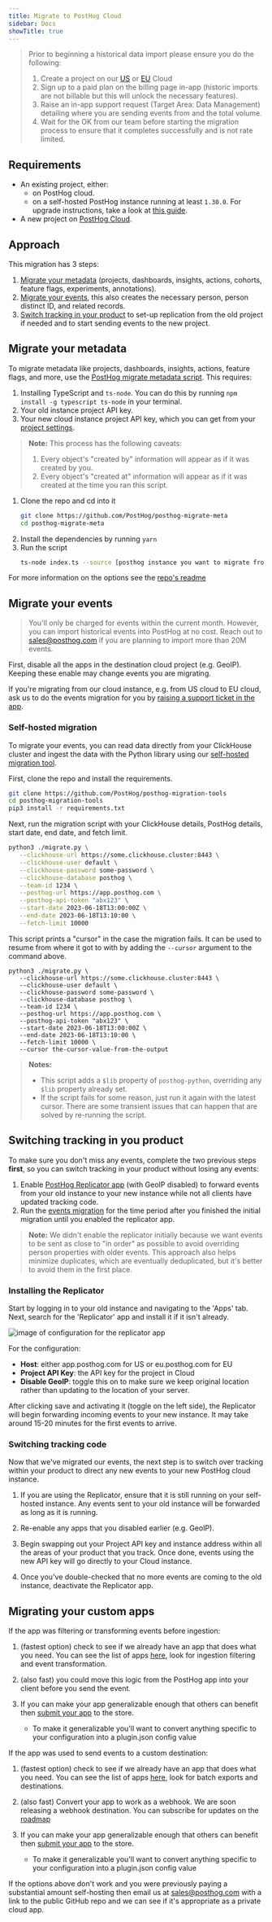 ```yaml
---
title: Migrate to PostHog Cloud
sidebar: Docs
showTitle: true
---
```


> Prior to beginning a historical data import please ensure you do the following:
> 1. Create a project on our [US](https://us.posthog.com/signup) or [EU](https://eu.posthog.com/signup) Cloud
> 2. Sign up to a paid plan on the billing page in-app (historic imports are not billable but this will unlock the necessary features).
> 3. Raise an in-app support request (Target Area: Data Management) detailing where you are sending events from and the total volume.
> 4. Wait for the OK from our team before starting the migration process to ensure that it completes successfully and is not rate limited.

## Requirements

-   An existing project, either:
    - on PostHog cloud.
    - on a self-hosted PostHog instance running at least `1.30.0`. For upgrade instructions, take a look at [this guide](/docs/runbook/upgrading-posthog).
-   A new project on [PostHog Cloud](/docs/getting-started/start-here).

## Approach

This migration has 3 steps:

1. [Migrate your metadata](#migrate-your-metadata) (projects, dashboards, insights, actions, cohorts, feature flags, experiments, annotations).
2. [Migrate your events](#migrate-your-events), this also creates the necessary person, person distinct ID, and related records.
3. [Switch tracking in your product](#switching-tracking-in-you-product) to set-up replication from the old project if needed and to start sending events to the new project.

## Migrate your metadata

To migrate metadata like projects, dashboards, insights, actions, feature flags, and more, use the [PostHog migrate metadata script](https://github.com/PostHog/posthog-migrate-meta). This requires:

1. Installing TypeScript and `ts-node`. You can do this by running `npm install -g typescript ts-node` in your terminal.
2. Your old instance project API key.
3. Your new cloud instance project API key, which you can get from your [project settings](https://app.posthog.com/project/settings). 

> **Note:** This process has the following caveats:
> 1. Every object's "created by" information will appear as if it was created by you.
> 2. Every object's "created at" information will appear as if it was created at the time you ran this script.

1. Clone the repo and cd into it
    ```bash
    git clone https://github.com/PostHog/posthog-migrate-meta
    cd posthog-migrate-meta
    ```
2. Install the dependencies by running `yarn`
3. Run the script
    ```bash
    ts-node index.ts --source [posthog instance you want to migrate from] --sourcekey [personal api key for that instance] --destination [posthog instance you want to migrate to.] --destinationkey [personal api key for destination instance]
    ```

For more information on the options see the [repo's readme](https://github.com/PostHog/posthog-migrate-meta)

## Migrate your events

> You'll only be charged for events within the current month. However, you can import historical events into PostHog at no cost.
> Reach out to sales@posthog.com if you are planning to import more than 20M events.

First, disable all the apps in the destination cloud project (e.g. GeoIP). Keeping these enable may change events you are migrating.

If you're migrating from our cloud instance, e.g. from US cloud to EU cloud, ask us to do the events migration for you by [raising a support ticket in the app](https://app.posthog.com/home#supportModal).

### Self-hosted migration

To migrate your events, you can read data directly from your ClickHouse cluster and ingest the data with the Python library using our [self-hosted migration tool](https://github.com/PostHog/posthog-migration-tools).

First, clone the repo and install the requirements.

```bash
git clone https://github.com/PostHog/posthog-migration-tools
cd posthog-migration-tools
pip3 install -r requirements.txt
```

Next, run the migration script with your ClickHouse details, PostHog details, start date, end date, and fetch limit.

```bash
python3 ./migrate.py \
   --clickhouse-url https://some.clickhouse.cluster:8443 \
   --clickhouse-user default \
   --clickhouse-password some-password \
   --clickhouse-database posthog \
   --team-id 1234 \
   --posthog-url https://app.posthog.com \
   --posthog-api-token "abx123" \
   --start-date 2023-06-18T13:00:00Z \
   --end-date 2023-06-18T13:10:00 \
   --fetch-limit 10000
```

This script prints a "cursor" in the case the migration fails. It can be used to resume from where it got to with by adding the `--cursor` argument to the command above.

```bash:
python3 ./migrate.py \
   --clickhouse-url https://some.clickhouse.cluster:8443 \
   --clickhouse-user default \
   --clickhouse-password some-password \
   --clickhouse-database posthog \
   --team-id 1234 \
   --posthog-url https://app.posthog.com \
   --posthog-api-token "abx123" \
   --start-date 2023-06-18T13:00:00Z \
   --end-date 2023-06-18T13:10:00 \
   --fetch-limit 10000 \
   --cursor the-cursor-value-from-the-output
```

> **Notes:**
> - This script adds a `$lib` property of `posthog-python`, overriding any `$lib` property already set.
> - If the script fails for some reason, just run it again with the latest cursor. There are some transient issues that can happen that are solved by re-running the script.

## Switching tracking in you product

To make sure you don't miss any events, complete the two previous steps **first**, so you can switch tracking in your product without losing any events:

1. Enable [PostHog Replicator app](/docs/apps/replicator) (with GeoIP disabled) to forward events from your old instance to your new instance while not all clients have updated tracking code.
2. Run the [events migration](#migrate-your-events) for the time period after you finished the initial migration until you enabled the replicator app.

> **Note:** We didn't enable the replicator initially because we want events to be sent as close to "in order" as possible to avoid overriding person properties with older events.
This approach also helps minimize duplicates, which are eventually deduplicated, but it's better to avoid them in the first place.

### Installing the Replicator

Start by logging in to your old instance and navigating to the 'Apps' tab. Next, search for the 'Replicator' app and install it if it isn't already.

![image of configuration for the replicator app](../../images/docs/migrate/configure-replicator.png)

For the configuration:
- **Host**: either app.posthog.com for US or eu.posthog.com for EU
- **Project API Key**: the API key for the project in Cloud
- **Disable GeoIP**: toggle this on to make sure we keep original location rather than updating to the location of your server.

After clicking save and activating it (toggle on the left side), the Replicator will begin forwarding incoming events to your new instance. It may take around 15-20 minutes for the first events to arrive.

### Switching tracking code

Now that we've migrated our events, the next step is to switch over tracking within your product to direct any new events to your new PostHog cloud instance.

1. If you are using the Replicator, ensure that it is still running on your self-hosted instance. Any events sent to your old instance will be forwarded as long as it is running.

2. Re-enable any apps that you disabled earlier (e.g. GeoIP).

3. Begin swapping out your Project API key and instance address within all the areas of your product that you track. Once done, events using the new API key will go directly to your Cloud instance.

4. Once you've double-checked that no more events are coming to the old instance, deactivate the Replicator app.

## Migrating your custom apps

If the app was filtering or transforming events before ingestion:

1. (fastest option) check to see if we already have an app that does what you need. You can see the list of apps [here](/docs/cdp), look for ingestion filtering and event transformation.
2. (also fast) you could move this logic from the PostHog app into your client before you send the event. 
3. If you can make your app generalizable enough that others can benefit then [submit your app](/docs/apps/build/tutorial#submitting-your-app) to the store.

    - To make it generalizable you'll want to convert anything specific to your configuration into a plugin.json config value

If the app was used to send events to a custom destination:

1. (fastest option) check to see if we already have an app that does what you need. You can see the list of apps [here](/docs/cdp), look for batch exports and destinations. 
2. (also fast) Convert your app to work as a webhook. We are soon releasing a webhook destination. You can subscribe for updates on the [roadmap](https://github.com/PostHog/posthog/issues/13989)
3. If you can make your app generalizable enough that others can benefit then [submit your app](/docs/apps/build/tutorial#submitting-your-app) to the store.

    - To make it generalizable you'll want to convert anything specific to your configuration into a plugin.json config value

If the options above don't work and you were previously paying a substantial amount self-hosting then email us at [sales@posthog.com](mailto:sales@posthog.com) with a link to the public GitHub repo and we can see if it's appropriate as a private cloud app.
